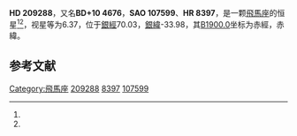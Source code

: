 {{Starbox begin
| name = HD 209288
}}
{{Starbox observe
| epoch = [[J2000.0|J2000.0]]
| constell = [[飛馬座|飛馬座]]<ref name=SIMBAD>{{cite web
 | url=http://simbad.u-strasbg.fr/simbad/sim-id?Ident=HR+8397
 | title=Pulsating variable Star
 | publisher=Centre de Données astronomiques de Strasbourg
 | work=SIMBAD
 | accessdate=2012-07-13
 | archive-date=2016-03-17
 | archive-url=https://web.archive.org/web/20160317063218/http://simbad.u-strasbg.fr/simbad/sim-id?Ident=HR+8397
 | dead-url=no
 }}</ref><ref name=DATA>{{cite web
 | url=http://vizier.u-strasbg.fr/viz-bin/VizieR-5?-out.add=.&-source=5050&-corr=PK=HR&-out.max=9999&HR=8397
 | title=VizieR Detailed Page
 | accessdate=2012-07-13
 | archive-date=2016-03-04
 | archive-url=https://web.archive.org/web/20160304200637/http://vizier.u-strasbg.fr/viz-bin/VizieR-5?-out.add=.&-source=5050&-corr=PK=HR&-out.max=9999&HR=8397
 | dead-url=no
 }}</ref>
| 星官 = 
| ra = {{RA|22|2|1.4}}<ref name=SIMBAD /><ref name=DATA />
| dec = {{DEC|+10|58|26}}<ref name=SIMBAD /><ref name=DATA />
| appmag_v = 6.37<ref name=SIMBAD /><ref name=DATA />
}}
{{Starbox character
| class = B5IIIn<ref name=SIMBAD /><ref name=DATA />
| b-v = -0.1<ref name=SIMBAD /><ref name=DATA />
| u-b = -0.61<ref name=SIMBAD /><ref name=DATA />
| r-i = <ref name=SIMBAD /><ref name=DATA />
| variable = 
}}
{{Starbox astrometry
| radial_v = -0.61
| prop_mo_ra = -15
| parallax = 
| p_error = 
}}
{{Starbox catalog
| names =BD+10 4676，[[SAO星表|SAO]] 107599，[[HD星表|HD]] 209288，[[HR星表|HR]] 8397}}
{{Starbox reference |Simbad=HR+8397}}
{{Starbox end}}

'''HD 209288'''，又名'''BD+10 4676'''，'''SAO 107599'''、'''HR 8397'''，是一颗[[飛馬座|飛馬座]]的恒星<ref name=SIMBAD /><ref name=DATA />，视星等为6.37，位于[[銀道座標系|銀經]]70.03，[[銀道座標系|銀緯]]-33.98，其[[B1900.0|B1900.0]]坐标为赤經{{RA|21|57|6.6}}，赤緯{{DEC|+10|-33.98|31}}。

== 参考文献 ==
{{reflist}}

{{star-stub}}

[[Category:飛馬座|Category:飛馬座]]
[[Category:HD和HDE天體|209288]]
[[Category:HR天體|8397]]
[[Category:SAO天體|107599]]